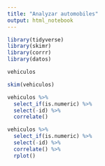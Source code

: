 ```yaml
---
title: "Analyzar automobiles"
output: html_notebook
---
```


```r
library(tidyverse)
library(skimr)
library(corrr)
library(datos)
```

```r
vehiculos
```

```r
skim(vehiculos)
```

```r
vehiculos %>%
  select_if(is.numeric) %>%
  select(-id) %>%
  correlate()
```

```r
vehiculos %>%
  select_if(is.numeric) %>%
  select(-id) %>%
  correlate() %>%
  rplot()
```
